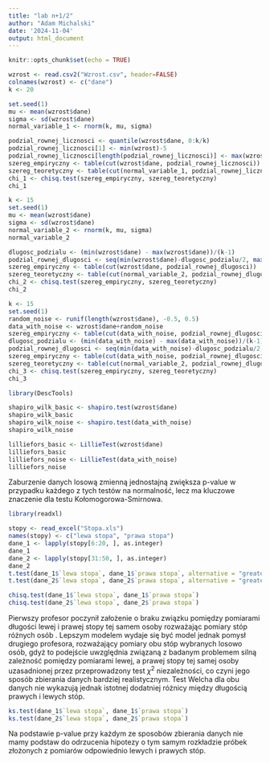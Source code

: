 ---
title: "lab n+1/2"
author: "Adam Michalski"
date: '2024-11-04'
output: html_document
---

```{r setup, include=FALSE}
knitr::opts_chunk$set(echo = TRUE)
```

```{r, warning=FALSE}
wzrost <- read.csv2("Wzrost.csv", header=FALSE)
colnames(wzrost) <- c("dane")
k <- 20

set.seed(1)
mu <- mean(wzrost$dane)
sigma <- sd(wzrost$dane)
normal_variable_1 <- rnorm(k, mu, sigma)

podzial_rownej_licznosci <- quantile(wzrost$dane, 0:k/k)
podzial_rownej_licznosci[1] <- min(wzrost)-5
podzial_rownej_licznosci[length(podzial_rownej_licznosci)] <- max(wzrost)+5
szereg_empiryczny <- table(cut(wzrost$dane, podzial_rownej_licznosci))
szereg_teoretyczny <- table(cut(normal_variable_1, podzial_rownej_licznosci))
chi_1 <- chisq.test(szereg_empiryczny, szereg_teoretyczny)
chi_1
```

```{r, warning=FALSE}
k <- 15
set.seed(1)
mu <- mean(wzrost$dane)
sigma <- sd(wzrost$dane)
normal_variable_2 <- rnorm(k, mu, sigma)
normal_variable_2

dlugosc_podzialu <- (min(wzrost$dane) - max(wzrost$dane))/(k-1)
podzial_rownej_dlugosci <- seq(min(wzrost$dane)-dlugosc_podzialu/2, max(wzrost$dane)+dlugosc_podzialu/2, length.out = k)
szereg_empiryczny <- table(cut(wzrost$dane, podzial_rownej_dlugosci))
szereg_teoretyczny <- table(cut(normal_variable_2, podzial_rownej_dlugosci))
chi_2 <- chisq.test(szereg_empiryczny, szereg_teoretyczny)
chi_2
```

```{r, warning=FALSE}
k <- 15
set.seed(1)
random_noise <- runif(length(wzrost$dane), -0.5, 0.5)
data_with_noise <- wzrost$dane+random_noise
szereg_empiryczny <- table(cut(data_with_noise, podzial_rownej_dlugosci))
dlugosc_podzialu <- (min(data_with_noise) - max(data_with_noise))/(k-1)
podzial_rownej_dlugosci <- seq(min(data_with_noise)-dlugosc_podzialu/2, max(data_with_noise)+dlugosc_podzialu/2, length.out = k)
szereg_empiryczny <- table(cut(data_with_noise, podzial_rownej_dlugosci))
szereg_teoretyczny <- table(cut(normal_variable_2, podzial_rownej_dlugosci))
chi_3 <- chisq.test(szereg_empiryczny, szereg_teoretyczny)
chi_3
```

```{r, warning=FALSE}
library(DescTools)

shapiro_wilk_basic <- shapiro.test(wzrost$dane)
shapiro_wilk_basic
shapiro_wilk_noise <- shapiro.test(data_with_noise)
shapiro_wilk_noise

lilliefors_basic <- LillieTest(wzrost$dane)
lilliefors_basic
lilliefors_noise <- LillieTest(data_with_noise)
lilliefors_noise
```
Zaburzenie danych losową zmienną jednostajną zwiększa p-value w przypadku każdego z tych testów na normalność, lecz ma kluczowe znaczenie dla testu Kołomogorowa-Smirnowa.

```{r, warning=FALSE}
library(readxl)

stopy <- read_excel("Stopa.xls")
names(stopy) <- c("lewa stopa", "prawa stopa")
dane_1 <- lapply(stopy[6:20, ], as.integer)
dane_1
dane_2 <- lapply(stopy[31:50, ], as.integer)
dane_2
t.test(dane_1$`lewa stopa`, dane_1$`prawa stopa`, alternative = "greater", mu = 0)
t.test(dane_2$`lewa stopa`, dane_2$`prawa stopa`, alternative = "greater", mu = 0)

chisq.test(dane_1$`lewa stopa`, dane_1$`prawa stopa`)
chisq.test(dane_2$`lewa stopa`, dane_2$`prawa stopa`)
```
Pierwszy profesor poczynił założenie o braku związku pomiędzy  pomiarami długości lewej i prawej stopy tej samem osoby rozważając pomiary stóp różnych osób . Lepszym modelem wydaje się być model jednak pomysł drugiego profesora, rozważający pomiary obu stóp wybranych losowo osób, gdyż to podejście uwzględnia związaną z badanym problemem silną zależność pomiędzy pomiarami lewej, a prawej stopy tej samej osoby uzasadnionej przez przeprowadzony test $\chi^2$ niezależności, co czyni jego sposób zbierania danych bardziej realistycznym. Test Welcha dla obu danych nie wykazują jednak istotnej dodatniej różnicy między długością prawych i lewych stóp.

```{r}
ks.test(dane_1$`lewa stopa`, dane_1$`prawa stopa`)
ks.test(dane_2$`lewa stopa`, dane_2$`prawa stopa`)
```
Na podstawie p-value przy każdym ze sposobów zbierania danych nie mamy podstaw do odrzucenia hipotezy o tym samym rozkładzie próbek złożonych z pomiarów odpowiednio lewych i prawych stóp.
